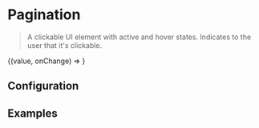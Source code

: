 
# Pagination

> A clickable UI element with active and hover states. Indicates to the user that it's clickable.

<CodeBlock defaultValue={4}>
  {(value, onChange) => <Pagination numPages={33} page={value} onChange={onChange} />}
</CodeBlock>

## Configuration

<ConfigBlock of={Pagination} />

## Examples
<CodeBlock title="Type: Primary">
  <Pagination />
</CodeBlock>

<CodeBlock title="Type: Custom classname and prefixClassName">
  <Pagination className="main" prefixClassName="pre" />
</CodeBlock>

<CodeBlock title="Type: Custom pages and page selection">
  <Pagination numPages={5} page={2} />
</CodeBlock>
